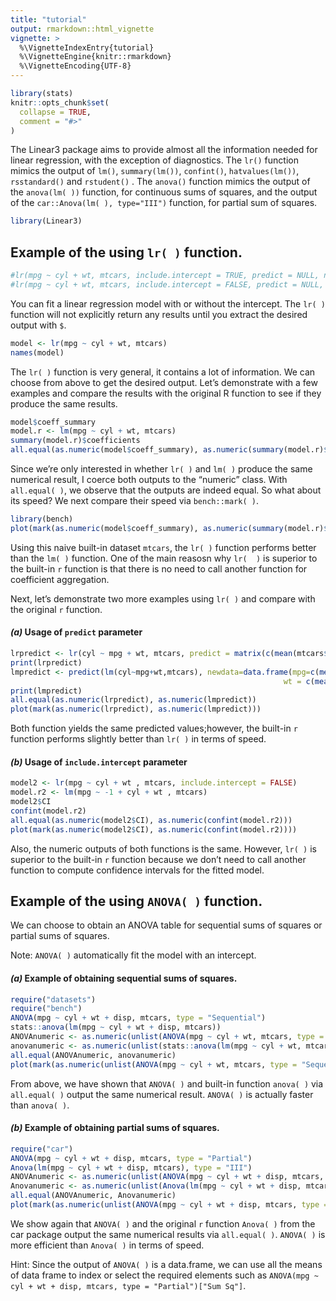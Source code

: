 ```yaml
---
title: "tutorial"
output: rmarkdown::html_vignette
vignette: >
  %\VignetteIndexEntry{tutorial}
  %\VignetteEngine{knitr::rmarkdown}
  %\VignetteEncoding{UTF-8}
---
```


```r
library(stats)
knitr::opts_chunk$set(
  collapse = TRUE,
  comment = "#>"
)
```

The Linear3 package aims to provide almost all the information needed for linear regression, with the exception of diagnostics. The `lr()` function mimics the output of `lm()`, `summary(lm())`, `confint()`, `hatvalues(lm())`, `rsstandard()` and `rstudent()` . The `anova()` function mimics the output of the `anova(lm( ))` function, for continuous sums of squares, and the output of the `car::Anova(lm( ), type="III")` function, for partial sum of squares.

```r
library(Linear3)
```

## Example of the using `lr( )` function. 

```r
#lr(mpg ~ cyl + wt, mtcars, include.intercept = TRUE, predict = NULL, na.action = 'omit')
#lr(mpg ~ cyl + wt, mtcars, include.intercept = FALSE, predict = NULL, na.action = 'impute')
```

You can fit a linear regression model with or without the intercept. The `lr( )` function will not explicitly return any results until you extract the desired output with `$`. 

```r
model <- lr(mpg ~ cyl + wt, mtcars)
names(model)
```

The `lr( )` function is very general, it contains a lot of information. We can choose from above to get the desired output. Let's demonstrate with a few examples and compare the results with the original R function to see if they produce the same results. 

```r
model$coeff_summary
model.r <- lm(mpg ~ cyl + wt, mtcars)
summary(model.r)$coefficients
all.equal(as.numeric(model$coeff_summary), as.numeric(summary(model.r)$coefficients))
```

Since we're only interested in whether `lr( )` and `lm( )` produce the same numerical result, I coerce both outputs to the "numeric" class. With `all.equal( )`, we observe that the outputs are indeed equal. So what about its speed? We next compare their speed via `bench::mark( )`.

```r
library(bench)
plot(mark(as.numeric(model$coeff_summary), as.numeric(summary(model.r)$coefficients)))
```

Using this naive built-in dataset `mtcars`, the `lr( )` function performs better than the `lm( )` function. One of the main reasosn why `lr(  )` is superior to the built-in `r` function is that there is no need to call another function for coefficient aggregation. 

Next, let's demonstrate two more examples using `lr( )` and compare with the original `r` function.

#### _(a)_ Usage of `predict` parameter
```r
lrpredict <- lr(cyl ~ mpg + wt, mtcars, predict = matrix(c(mean(mtcars$mpg),18,mean(mtcars$wt), 4), 2, 2))$predicted
print(lrpredict)
lmpredict <- predict(lm(cyl~mpg+wt,mtcars), newdata=data.frame(mpg=c(mean(mtcars$mpg),18), 
                                                             wt = c(mean(mtcars$wt),4)))
print(lmpredict)
all.equal(as.numeric(lrpredict), as.numeric(lmpredict))
plot(mark(as.numeric(lrpredict), as.numeric(lmpredict)))
```

Both function yields the same predicted values;however, the built-in `r` function performs slightly better than `lr( )` in terms of speed. 

#### _(b)_ Usage of `include.intercept` parameter
```r
model2 <- lr(mpg ~ cyl + wt , mtcars, include.intercept = FALSE)
model.r2 <- lm(mpg ~ -1 + cyl + wt , mtcars)
model2$CI
confint(model.r2)
all.equal(as.numeric(model2$CI), as.numeric(confint(model.r2)))
plot(mark(as.numeric(model2$CI), as.numeric(confint(model.r2))))
```

Also, the numeric outputs of both functions is the same. However, `lr( )` is superior to the built-in `r` function because we don't need to call another function to compute confidence intervals for the fitted model. 

## Example of the using `ANOVA( )` function.

We can choose to obtain an ANOVA table for sequential sums of squares or partial sums of squares. 

Note: `ANOVA( )` automatically fit the model with an intercept.

#### _(a)_ Example of obtaining sequential sums of squares. 

```r
require("datasets")
require("bench")
ANOVA(mpg ~ cyl + wt + disp, mtcars, type = "Sequential")
stats::anova(lm(mpg ~ cyl + wt + disp, mtcars))
ANOVAnumeric <- as.numeric(unlist(ANOVA(mpg ~ cyl + wt, mtcars, type = "Sequential")))
anovanumeric <- as.numeric(unlist(stats::anova(lm(mpg ~ cyl + wt, mtcars))))
all.equal(ANOVAnumeric, anovanumeric)
plot(mark(as.numeric(unlist(ANOVA(mpg ~ cyl + wt, mtcars, type = "Sequential"))), as.numeric(unlist(stats::anova(lm(mpg ~ cyl + wt, mtcars))))))
```

From above, we have shown that `ANOVA( )` and built-in function `anova( )` via `all.equal( )` output the same numerical result. `ANOVA( )` is actually faster than `anova( )`.

#### _(b)_ Example of obtaining partial sums of squares. 
```r
require("car")
ANOVA(mpg ~ cyl + wt + disp, mtcars, type = "Partial")
Anova(lm(mpg ~ cyl + wt + disp, mtcars), type = "III")
ANOVAnumeric <- as.numeric(unlist(ANOVA(mpg ~ cyl + wt + disp, mtcars, type = "Partial")))
Anovanumeric <- as.numeric(unlist(Anova(lm(mpg ~ cyl + wt + disp, mtcars), type = "III")))
all.equal(ANOVAnumeric, Anovanumeric)
plot(mark(as.numeric(unlist(ANOVA(mpg ~ cyl + wt + disp, mtcars, type = "Partial"))), as.numeric(unlist(Anova(lm(mpg ~ cyl + wt + disp, mtcars), type = "III")))))
```

We show again that `ANOVA( )` and the original `r` function `Anova( )` from the car package output the same numerical results via `all.equal( )`. `ANOVA( )` is more efficient than `Anova( )` in terms of speed.

Hint: Since the output of `ANOVA( )` is a data.frame, we can use all the means of data frame to index or select the required elements such as `ANOVA(mpg ~ cyl + wt + disp, mtcars, type = "Partial")["Sum Sq"]`.


